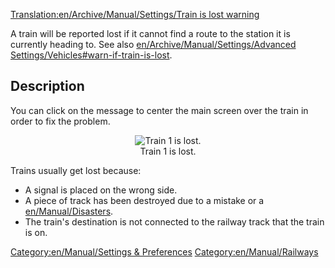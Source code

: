 [[Translation:en/Archive/Manual/Settings/Train is lost warning]]

A train will be reported lost if it cannot find a route to the station it is currently heading to. See also [[en/Archive/Manual/Settings/Advanced Settings/Vehicles#warn-if-train-is-lost]].

== Description ==

You can click on the message to center the main screen over the train in order to fix the problem.
<center>[[File:en/Archive/Manual/Settings/Losttrain.png|center|frame|Train 1 is lost.]]</center>

Trains usually get lost because:
* A signal is placed on the wrong side.
* A piece of track has been destroyed due to a mistake or a [[en/Manual/Disasters]].
* The train's destination is not connected to the railway track that the train is on.

[[Category:en/Manual/Settings & Preferences]]
[[Category:en/Manual/Railways]]